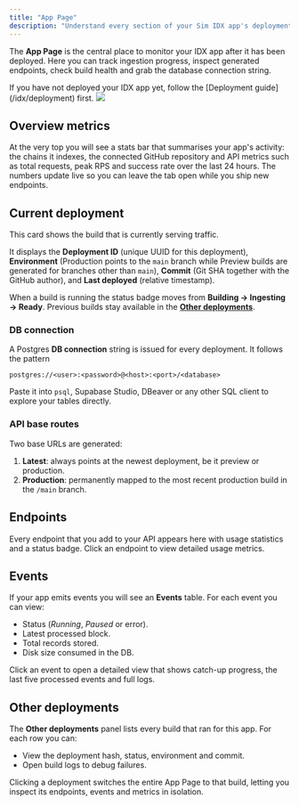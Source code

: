 ```yaml
---
title: "App Page"
description: "Understand every section of your Sim IDX app's deployment: high-level metrics, build health, database access and automatically generated APIs."
---
```


The **App Page** is the central place to monitor your IDX app after it has been deployed.
Here you can track ingestion progress, inspect generated endpoints, check build health and grab the database connection string.

<Info>
If you have not deployed your IDX app yet, follow the [Deployment guide](/idx/deployment) first.
</Info>

<Frame caption="Your app's individual deployment page">
  <img src="/images/idx/deployment/individual-app.png" />
</Frame>

## Overview metrics

At the very top you will see a stats bar that summarises your app's activity: the chains it indexes, the connected GitHub repository and API metrics such as total requests, peak RPS and success rate over the last 24 hours. The numbers update live so you can leave the tab open while you ship new endpoints.

## Current deployment

This card shows the build that is currently serving traffic.

It displays the **Deployment ID** (unique UUID for this deployment), **Environment** (Production points to the `main` branch while Preview builds are generated for branches other than `main`), **Commit** (Git SHA together with the GitHub author), and **Last deployed** (relative timestamp).

When a build is running the status badge moves from **Building → Ingesting → Ready**. Previous builds stay available in the [**Other deployments**](#other-deployments).

### DB connection

A Postgres **DB connection** string is issued for every deployment.
It follows the pattern

```text
postgres://<user>:<password>@<host>:<port>/<database>
```

Paste it into `psql`, Supabase Studio, DBeaver or any other SQL client to explore your tables directly.

### API base routes

Two base URLs are generated:

1. **Latest**: always points at the newest deployment, be it preview or production.
2. **Production**: permanently mapped to the most recent production build in the `/main` branch.

## Endpoints

Every endpoint that you add to your API appears here with usage statistics and a status badge. Click an endpoint to view detailed usage metrics.

## Events

If your app emits events you will see an **Events** table. For each event you can view:

- Status (*Running*, *Paused* or error).
- Latest processed block.
- Total records stored.
- Disk size consumed in the DB.

Click an event to open a detailed view that shows catch-up progress, the last five processed events and full logs.

## Other deployments

The **Other deployments** panel lists every build that ran for this app. For each row you can:

- View the deployment hash, status, environment and commit.
- Open build logs to debug failures.

Clicking a deployment switches the entire App Page to that build, letting you inspect its endpoints, events and metrics in isolation.